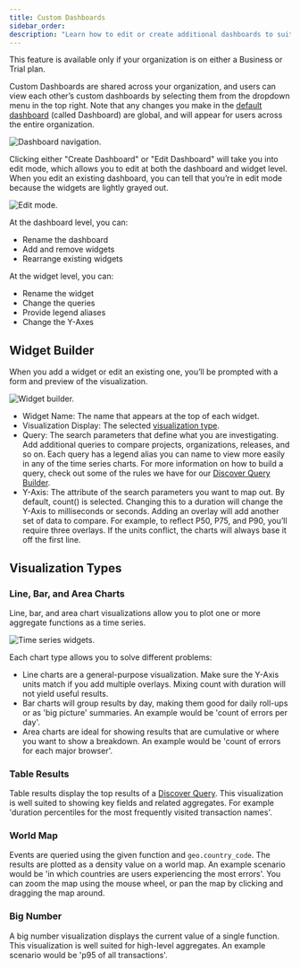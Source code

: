```yaml
---
title: Custom Dashboards
sidebar_order:
description: "Learn how to edit or create additional dashboards to suit your organization's needs."
---
```


<Note>

This feature is available only if your organization is on either a Business or Trial plan.

</Note>

Custom Dashboards are shared across your organization, and users can view each other’s custom dashboards by selecting them from the dropdown menu in the top right. Note that any changes you make in the [default dashboard](/product/dashboards/) (called Dashboard) are global, and will appear for users across the entire organization.

![Dashboard navigation.](dashboard_cropped.png)

Clicking either "Create Dashboard" or "Edit Dashboard" will take you into edit mode, which allows you  to edit at both the dashboard and widget level. When you edit an existing dashboard, you can tell that you’re in edit mode because the widgets are lightly grayed out.

![Edit mode.](dashboard_edit.png)

At the dashboard level, you can:
- Rename the dashboard
- Add and remove widgets
- Rearrange existing widgets

At the widget level, you can:
- Rename the widget
- Change the queries
- Provide legend aliases
- Change the Y-Axes

## Widget Builder

When you add a widget or edit an existing one, you’ll be prompted with a form and preview of the visualization.

![Widget builder.](dashboard_widget_builder.png)

- Widget Name: The name that appears at the top of each widget.
- Visualization Display: The selected [visualization type](#visualization-types).
- Query: The search parameters that define what you are investigating. Add additional queries to compare projects, organizations, releases, and so on. Each query has a legend alias you can name to view more easily in any of the time series charts. For more information on how to build a query, check out some of the rules we have for our [Discover Query Builder](/product/discover-queries/query-builder/).
- Y-Axis: The attribute of the search parameters you want to map out. By default, count() is selected. Changing this to a duration will change the Y-Axis to milliseconds or seconds. Adding an overlay will add another set of data to compare. For example, to reflect P50, P75, and P90, you’ll require three overlays. If the units conflict, the charts will always base it off the first line.

## Visualization Types

### Line, Bar, and Area Charts

Line, bar, and area chart visualizations allow you to plot one or more aggregate functions as a time series.

![Time series widgets.](dashboard_widgets.png)

Each chart type allows you to solve different problems:
- Line charts are a general-purpose visualization. Make sure the Y-Axis units match if you add multiple overlays. Mixing count with duration will not yield useful results.
- Bar charts will group results by day, making them good for daily roll-ups or
  as 'big picture' summaries. An example would be 'count of errors per day'.
- Area charts are ideal for showing results that are cumulative or where you want to
  show a breakdown. An example would be 'count of errors for each major browser'.

### Table Results

Table results display the top results of a [Discover Query](/product/discover-queries/). This
visualization is well suited to showing key fields and related aggregates. For
example 'duration percentiles for the most frequently visited transaction
names'.

### World Map

Events are queried using the given function and `geo.country_code`. The results are plotted as a density value
on a world map. An example scenario would be 'in which countries are users experiencing the most errors'. You can zoom the map using the mouse wheel, or pan the map by clicking and dragging the map around.

### Big Number

A big number visualization displays the current value of a single function. This visualization is well
suited for high-level aggregates. An example scenario would be 'p95 of all
transactions'.
